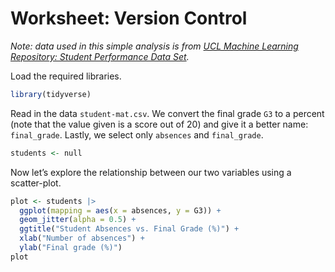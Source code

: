 # Worksheet: Version Control

*Note: data used in this simple analysis is from [UCL Machine Learning Repository: Student Performance Data Set](https://archive.ics.uci.edu/ml/datasets/Student+Performance).*

Load the required libraries.

```r
library(tidyverse)
```

Read in the data `student-mat.csv`.
We convert the final grade `G3` to a percent
(note that the value given is a score out of 20)
and give it a better name: `final_grade`.
Lastly, we select only `absences` and `final_grade`.

```r
students <- null
```

Now let's explore the relationship between
our two variables using a scatter-plot.

```r
plot <- students |> 
  ggplot(mapping = aes(x = absences, y = G3)) +
  geom_jitter(alpha = 0.5) +
  ggtitle("Student Absences vs. Final Grade (%)") +
  xlab("Number of absences") +
  ylab("Final grade (%)")
plot
```
